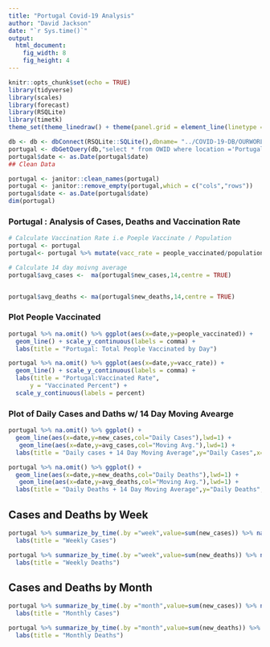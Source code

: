 ```yaml
---
title: "Portugal Covid-19 Analysis"
author: "David Jackson"
date: "`r Sys.time()`"
output: 
  html_document: 
    fig_width: 8
    fig_height: 4
---
```


```r
knitr::opts_chunk$set(echo = TRUE)
library(tidyverse)
library(scales)
library(forecast)
library(RSQLite)
library(timetk)
theme_set(theme_linedraw() + theme(panel.grid = element_line(linetype = 'dashed')))
```

```r
db <- db <- dbConnect(RSQLite::SQLite(),dbname= "../COVID-19-DB/OURWORLD.sqlite3")
portugal <- dbGetQuery(db,"select * from OWID where location ='Portugal'")
portugal$date <- as.Date(portugal$date)
## Clean Data

portugal <- janitor::clean_names(portugal)
portugal <- janitor::remove_empty(portugal,which = c("cols","rows"))
portugal$date <- as.Date(portugal$date)
dim(portugal)
```

### Portugal : Analysis of Cases, Deaths and Vaccination Rate

```r
# Calculate Vaccination Rate i.e Poeple Vaccinate / Population
portugal <- portugal
portugal<- portugal %>% mutate(vacc_rate = people_vaccinated/population)
```
```r
# Calculate 14 day moivng average
portugal$avg_cases <-  ma(portugal$new_cases,14,centre = TRUE)


portugal$avg_deaths <- ma(portugal$new_deaths,14,centre = TRUE)
```

### Plot People Vaccinated 


```r
portugal %>% na.omit() %>% ggplot(aes(x=date,y=people_vaccinated)) +
  geom_line() + scale_y_continuous(labels = comma) +
  labs(title = "Portugal: Total People Vaccinated by Day")

```
```r
portugal %>% na.omit() %>% ggplot(aes(x=date,y=vacc_rate)) +
  geom_line() + scale_y_continuous(labels = comma) +
  labs(title = "Portugal:Vaccinated Rate",
      y = "Vaccinated Percent") +
  scale_y_continuous(labels = percent)

```

### Plot of Daily Cases and Daths w/ 14 Day Moving Avearge

```r
portugal %>% na.omit() %>% ggplot() +
  geom_line(aes(x=date,y=new_cases,col="Daily Cases"),lwd=1) +
   geom_line(aes(x=date,y=avg_cases,col="Moving Avg."),lwd=1) +
  labs(title = "Daily cases + 14 Day Moving Average",y="Daily Cases",x="Date")
```
```r
portugal %>% na.omit() %>% ggplot() +
  geom_line(aes(x=date,y=new_deaths,col="Daily Deaths"),lwd=1) +
   geom_line(aes(x=date,y=avg_deaths,col="Moving Avg."),lwd=1) +
  labs(title = "Daily Deaths + 14 Day Moving Average",y="Daily Deaths",x="Date")
```
## Cases and Deaths by Week

```r
portugal %>% summarize_by_time(.by ="week",value=sum(new_cases)) %>% na.omit() %>% ggplot(aes(x=date,y=value)) + geom_col() +
  labs(title = "Weekly Cases")
```
```r
portugal %>% summarize_by_time(.by ="week",value=sum(new_deaths)) %>% na.omit() %>% ggplot(aes(x=date,y=value)) + geom_col() +
  labs(title = "Weekly Deaths")
```

## Cases and Deaths by Month

```r
portugal %>% summarize_by_time(.by ="month",value=sum(new_cases)) %>% na.omit() %>% ggplot(aes(x=date,y=value)) + geom_col() +
  labs(title = "Monthly Cases")
```
```r
portugal %>% summarize_by_time(.by ="month",value=sum(new_deaths)) %>% na.omit() %>% ggplot(aes(x=date,y=value)) + geom_col() +
  labs(title = "Monthly Deaths")
```